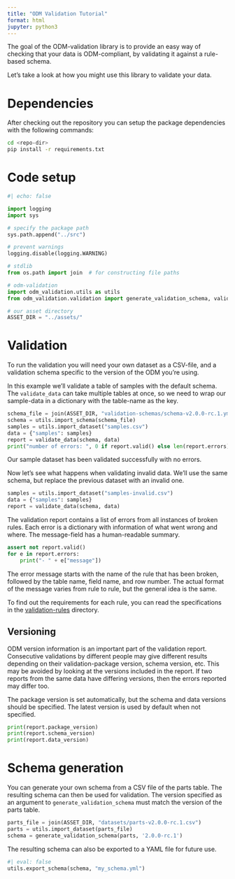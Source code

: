 ```yaml
---
title: "ODM Validation Tutorial"
format: html
jupyter: python3
---
```


The goal of the ODM-validation library is to provide an easy way of checking
that your data is ODM-compliant, by validating it against a rule-based schema.

Let's take a look at how you might use this library to validate your data.

# Dependencies

After checking out the repository you can setup the package dependencies with
the following commands:

```bash
cd <repo-dir>
pip install -r requirements.txt
```

# Code setup

```python
#| echo: false

import logging
import sys

# specify the package path
sys.path.append("../src")

# prevent warnings
logging.disable(logging.WARNING)
```

```python
# stdlib
from os.path import join  # for constructing file paths

# odm-validation
import odm_validation.utils as utils
from odm_validation.validation import generate_validation_schema, validate_data

# our asset directory
ASSET_DIR = "../assets/"
```


# Validation

To run the validation you will need your own dataset as a CSV-file, and a
validation schema specific to the version of the ODM you're using.

In this example we'll validate a table of samples with the default schema. The
`validate_data` can take multiple tables at once, so we need to wrap our
sample-data in a dictionary with the table-name as the key.

```python
schema_file = join(ASSET_DIR, "validation-schemas/schema-v2.0.0-rc.1.yml")
schema = utils.import_schema(schema_file)
samples = utils.import_dataset("samples.csv")
data = {"samples": samples}
report = validate_data(schema, data)
print("number of errors: ", 0 if report.valid() else len(report.errors))
```

Our sample dataset has been validated successfully with no errors.

Now let's see what happens when validating invalid data. We'll use the same
schema, but replace the previous dataset with an invalid one.

```python
samples = utils.import_dataset("samples-invalid.csv")
data = {"samples": samples}
report = validate_data(schema, data)
```

The validation report contains a list of errors from all instances of broken
rules. Each error is a dictionary with information of what went wrong
and where. The message-field has a human-readable summary.

```python
assert not report.valid()
for e in report.errors:
    print("- " + e["message"])
```

The error message starts with the name of the rule that has been broken,
followed by the table name, field name, and row number. The actual format of
the message varies from rule to rule, but the general idea is the same.

To find out the requirements for each rule, you can read the specifications in
the
[validation-rules](https://github.com/Big-Life-Lab/PHES-ODM-Validation/tree/6-jupyter-example/validation-rules)
directory.

## Versioning

ODM version information is an important part of the validation report.
Consecutive validations by different people may give different results
depending on their validation-package version, schema version, etc. This may be
avoided by looking at the versions included in the report. If two reports from
the same data have differing versions, then the errors reported may differ too.

The package version is set automatically, but the schema and data versions
should be specified. The latest version is used by default when not specified.

```python
print(report.package_version)
print(report.schema_version)
print(report.data_version)
```

# Schema generation

You can generate your own schema from a CSV file of the parts table.
The resulting schema can then be used for validation. The version specified as
an argument to `generate_validation_schema` must match the version of the parts
table.

```python
parts_file = join(ASSET_DIR, "datasets/parts-v2.0.0-rc.1.csv")
parts = utils.import_dataset(parts_file)
schema = generate_validation_schema(parts, '2.0.0-rc.1')
```

The resulting schema can also be exported to a YAML file for future use.

```python
#| eval: false
utils.export_schema(schema, "my_schema.yml")
```
